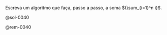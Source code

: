 <!-- Soma de 1 + 2 + 3 ... + n -->
::: {#exr-0040}
Escreva um algoritmo que faça, passo a passo, a soma ${\sum_{i=1}^n i}$.

@sol-0040

@rem-0040
:::